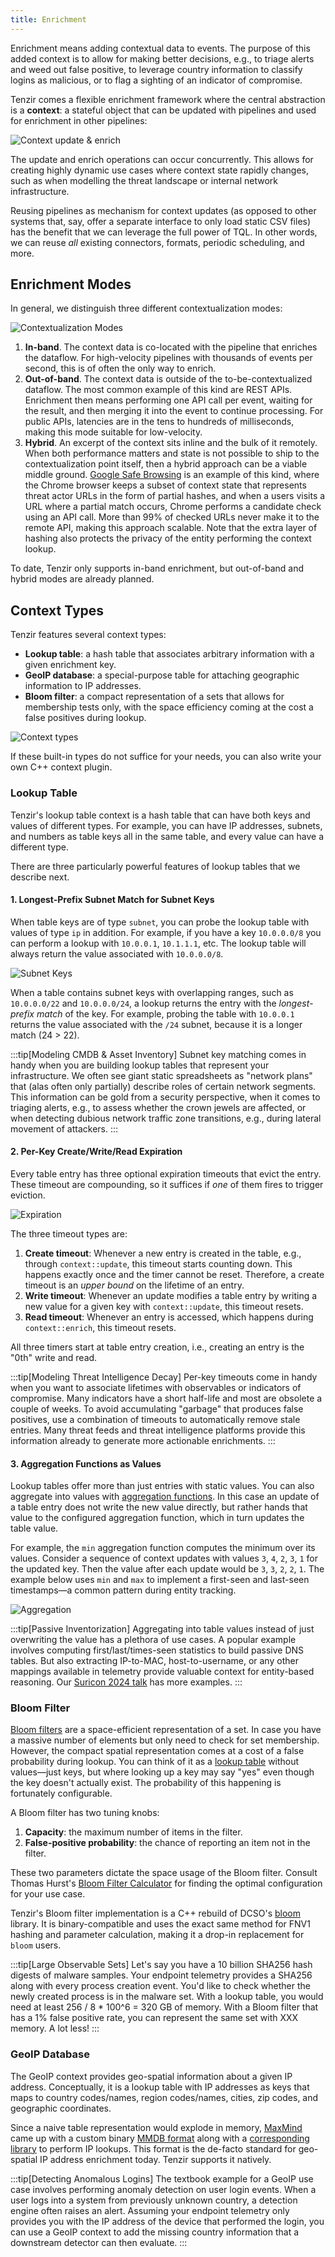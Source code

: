 ```yaml
---
title: Enrichment
---
```


Enrichment means adding contextual data to events. The purpose of this added
context is to allow for making better decisions, e.g., to triage alerts and weed
out false positive, to leverage country information to classify logins as
malicious, or to flag a sighting of an indicator of compromise.

Tenzir comes a flexible enrichment framework where the central abstraction is a
**context**: a stateful object that can be updated with pipelines and used for
enrichment in other pipelines:

![Context update & enrich](enrichment/context-update-enrich.svg)

The update and enrich operations can occur concurrently. This allows for
creating highly dynamic use cases where context state rapidly changes, such as
when modelling the threat landscape or internal network infrastructure.

Reusing pipelines as mechanism for context updates (as opposed to other systems
that, say, offer a separate interface to only load static CSV files) has the
benefit that we can leverage the full power of TQL. In other words, we can reuse
_all_ existing connectors, formats, periodic scheduling, and more.

## Enrichment Modes

In general, we distinguish three different contextualization modes:

![Contextualization Modes](enrichment/contextualization-modes.svg)

1. **In-band**. The context data is co-located with the pipeline that enriches
   the dataflow. For high-velocity pipelines with thousands of events per
   second, this is of often the only way to enrich.
2. **Out-of-band**. The context data is outside of the to-be-contextualized
   dataflow. The most common example of this kind are REST APIs. Enrichment then
   means performing one API call per event, waiting for the result, and then
   merging it into the event to continue processing. For public APIs, latencies
   are in the tens to hundreds of milliseconds, making this mode suitable for
   low-velocity.
3. **Hybrid**. An excerpt of the context sits inline and the bulk of it
   remotely. When both performance matters and state is not possible to ship
   to the contextualization point itself, then a hybrid approach can be a viable
   middle ground. [Google Safe Browsing][safebrowsing] is an example of this
   kind, where the Chrome browser keeps a subset of context state that
   represents threat actor URLs in the form of partial hashes, and when a users
   visits a URL where a partial match occurs, Chrome performs a candidate check
   using an API call. More than 99% of checked URLs never make it to the remote
   API, making this approach scalable. Note that the extra layer of hashing also
   protects the privacy of the entity performing the context lookup.

[safebrowsing]: https://security.googleblog.com/2022/08/how-hash-based-safe-browsing-works-in.html

To date, Tenzir only supports in-band enrichment, but out-of-band and hybrid
modes are already planned.

## Context Types

Tenzir features several context types:

- **Lookup table**: a hash table that associates arbitrary information with a
  given enrichment key.
- **GeoIP database**: a special-purpose table for attaching geographic
  information to IP addresses.
- **Bloom filter**: a compact representation of a sets that allows for
  membership tests only, with the space efficiency coming at the cost a false
  positives during lookup.

![Context types](enrichment/context-types.svg)

If these built-in types do not suffice for your needs, you can also write your
own C++ context plugin.

### Lookup Table

Tenzir's lookup table context is a hash table that can have both keys and values
of different types. For example, you can have IP addresses, subnets, and numbers
as table keys all in the same table, and every value can have a different type.

There are three particularly powerful features of lookup tables that we describe
next.

#### 1. Longest-Prefix Subnet Match for Subnet Keys

When table keys are of type `subnet`, you can probe the lookup table with values
of type `ip` in addition. For example, if you have a key `10.0.0.0/8` you can
perform a lookup with `10.0.0.1`, `10.1.1.1`, etc. The lookup table will always
return the value associated with `10.0.0.0/8`.

![Subnet Keys](enrichment/lookup-table-subnet-keys.svg)

When a table contains subnet keys with overlapping ranges, such as `10.0.0.0/22`
and `10.0.0.0/24`, a lookup returns the entry with the _longest-prefix match_ of
the key. For example, probing the table with `10.0.0.1` returns the value
associated with the `/24` subnet, because it is a longer match (24 > 22).

:::tip[Modeling CMDB & Asset Inventory]
Subnet key matching comes in handy when you are building lookup tables that
represent your infrastructure. We often see giant static spreadsheets as
"network plans" that (alas often only partially) describe roles of certain
network segments. This information can be gold from a security perspective, when
it comes to triaging alerts, e.g., to assess whether the crown jewels are
affected, or when detecting dubious network traffic zone transitions, e.g.,
during lateral movement of attackers.
:::

#### 2. Per-Key Create/Write/Read Expiration

Every table entry has three optional expiration timeouts that evict the entry.
These timeout are compounding, so it suffices if _one_ of them fires to trigger
eviction.

![Expiration](enrichment/lookup-table-expiration.svg)

The three timeout types are:

1. **Create timeout**: Whenever a new entry is created in the table, e.g.,
   through `context::update`, this timeout starts counting down. This happens
   exactly once and the timer cannot be reset. Therefore, a create timeout is an
   _upper bound_ on the lifetime of an entry.
2. **Write timeout**: Whenever an update modifies a table entry by writing a new
   value for a given key with `context::update`, this timeout resets.
3. **Read timeout**: Whenever an entry is accessed, which happens during
   `context::enrich`, this timeout resets.

All three timers start at table entry creation, i.e., creating an entry is the
"0th" write and read.

:::tip[Modeling Threat Intelligence Decay]
Per-key timeouts come in handy when you want to associate lifetimes with
observables or indicators of compromise. Many indicators have a short half-life
and most are obsolete a couple of weeks. To avoid accumulating "garbage" that
produces false positives, use a combination of timeouts to automatically remove
stale entries. Many threat feeds and threat intelligence platforms provide this
information already to generate more actionable enrichments.
:::

#### 3. Aggregation Functions as Values

Lookup tables offer more than just entries with static values. You can also
aggregate into values with [aggregation
functions](/reference/functions#aggregation). In this case an update of a
table entry does not write the new value directly, but rather hands that value
to the configured aggregation function, which in turn updates the table value.

For example, the `min` aggregation function computes the minimum over its
values. Consider a sequence of context updates with values `3`, `4`, `2`, `3`,
`1` for the updated key. Then the value after each update would be `3`, `3`,
`2`, `2`, `1`. The example below uses `min` and `max` to implement a first-seen
and last-seen timestamps—a common pattern during entity tracking.

![Aggregation](enrichment/lookup-table-aggregation.svg)

:::tip[Passive Inventorization]
Aggregating into table values instead of just overwriting the value has a
plethora of use cases. A popular example involves computing
first/last/times-seen statistics to build passive DNS tables. But also
extracting IP-to-MAC, host-to-username, or any other mappings available in
telemetry provide valuable context for entity-based reasoning. Our [Suricon 2024 talk][suricon2024] has more examples.
:::

[suricon2024]: https://docs.google.com/presentation/d/1SnWQMBN7HQ4ASckUgy_kfQyWzHSnrN9zl-m4ptMVolQ/present

### Bloom Filter

[Bloom filters](https://en.wikipedia.org/wiki/Bloom_filter) are a
space-efficient representation of a set. In case you have a massive number of
elements but only need to check for set membership. However, the compact spatial
representation comes at a cost of a false probability during lookup. You can
think of it as a [lookup table](#lookup-table) without values—just keys, but
where looking up a key may say "yes" even though the key doesn't actually exist.
The probability of this happening is fortunately configurable.

A Bloom filter has two tuning knobs:

1. **Capacity**: the maximum number of items in the filter.
2. **False-positive probability**: the chance of reporting an item not in
   the filter.

These two parameters dictate the space usage of the Bloom filter. Consult Thomas
Hurst's [Bloom Filter Calculator](https://hur.st/bloomfilter/) for finding the
optimal configuration for your use case.

Tenzir's Bloom filter implementation is a C++ rebuild of DCSO's
[bloom](https://github.com/DCSO/bloom) library. It is binary-compatible and uses
the exact same method for FNV1 hashing and parameter calculation, making it a
drop-in replacement for `bloom` users.

:::tip[Large Observable Sets]
Let's say you have a 10 billion SHA256 hash digests of malware samples. Your
endpoint telemetry provides a SHA256 along with every process creation event.
You'd like to check whether the newly created process is in the malware set.
With a lookup table, you would need at least 256 / 8 \* 100^6 = 320 GB of memory.
With a Bloom filter that has a 1% false positive rate, you can represent the
same set with XXX memory. A lot less!
:::

### GeoIP Database

The GeoIP context provides geo-spatial information about a given IP address.
Conceptually, it is a lookup table with IP addresses as keys that maps to
country codes/names, region codes/names, cities, zip codes, and geographic
coordinates.

Since a naive table representation would explode in memory,
[MaxMind](https://www.maxmind.com/) came up with a custom binary [MMDB
format](https://maxmind.github.io/MaxMind-DB/) along with a [corresponding
library](https://github.com/maxmind/libmaxminddb) to perform IP lookups. This
format is the de-facto standard for geo-spatial IP address enrichment today.
Tenzir supports it natively.

:::tip[Detecting Anomalous Logins]
The textbook example for a GeoIP use case involves performing anomaly detection
on user login events. When a user logs into a system from previously unknown
country, a detection engine often raises an alert. Assuming your endpoint
telemetry only provides you with the IP address of the device that performed the
login, you can use a GeoIP context to add the missing country information that a
downstream detector can then evaluate.
:::
